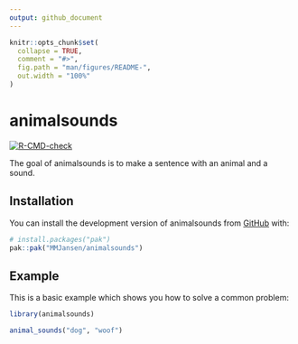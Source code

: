 ```yaml
---
output: github_document
---
```


<!-- README.md is generated from README.Rmd. Please edit that file -->

```r
knitr::opts_chunk$set(
  collapse = TRUE,
  comment = "#>",
  fig.path = "man/figures/README-",
  out.width = "100%"
)
```

# animalsounds

<!-- badges: start -->
[![R-CMD-check](https://github.com/MMJansen/animalsounds/actions/workflows/R-CMD-check.yaml/badge.svg)](https://github.com/MMJansen/animalsounds/actions/workflows/R-CMD-check.yaml)
<!-- badges: end -->

The goal of animalsounds is to make a sentence with an animal and a sound.

## Installation

You can install the development version of animalsounds from [GitHub](https://github.com/) with:

``` r
# install.packages("pak")
pak::pak("MMJansen/animalsounds")
```

## Example

This is a basic example which shows you how to solve a common problem:

```r
library(animalsounds)

animal_sounds("dog", "woof")

```

